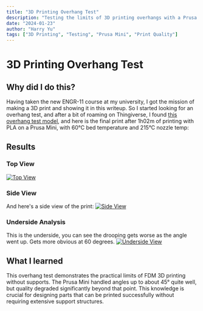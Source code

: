 ```yaml
---
title: "3D Printing Overhang Test"
description: "Testing the limits of 3D printing overhangs with a Prusa Mini and analyzing print quality at different angles."
date: "2024-01-23"
author: "Harry Yu"
tags: ["3D Printing", "Testing", "Prusa Mini", "Print Quality"]
---
```


# 3D Printing Overhang Test

## Why did I do this?

Having taken the new ENGR-11 course at my university, I got the mission of making a 3D print and showing it in this writeup. So I started looking for an overhang test, and after a bit of roaming on Thingiverse, I found [this overhang test model](https://www.thingiverse.com/thing:2972495), and here is the final print after 1h02m of printing with PLA on a Prusa Mini, with 60°C bed temperature and 215°C nozzle temp:

## Results

### Top View
[![Top View](/images/blog/3d-print-1/top-view.jpg.webp)](/images/blog/3d-print-1/top-view.jpg.webp)

### Side View
And here's a side view of the print:
[![Side View](/images/blog/3d-print-1/side.jpg.webp)](/images/blog/3d-print-1/side.jpg.webp)

### Underside Analysis
This is the underside, you can see the drooping gets worse as the angle went up. Gets more obvious at 60 degrees.
[![Underside View](/images/blog/3d-print-1/underside.jpg.webp)](/images/blog/3d-print-1/underside.jpg.webp)

## What I learned

This overhang test demonstrates the practical limits of FDM 3D printing without supports. The Prusa Mini handled angles up to about 45° quite well, but quality degraded significantly beyond that point. This knowledge is crucial for designing parts that can be printed successfully without requiring extensive support structures.